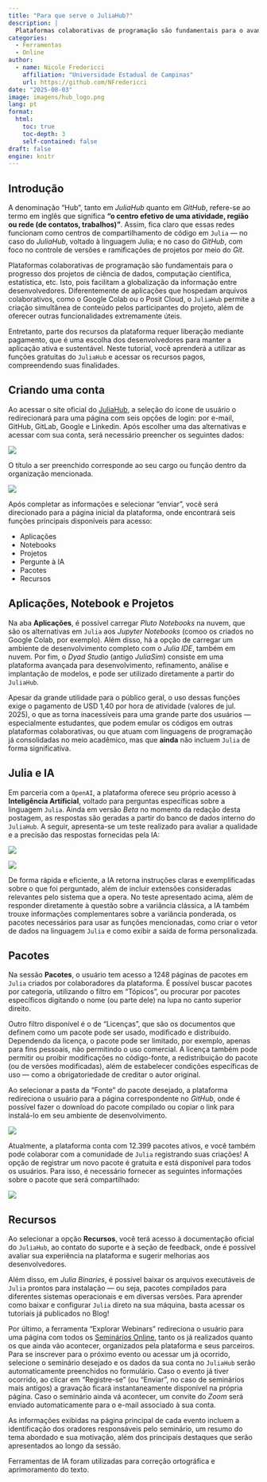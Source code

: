 ```yaml
---
title: "Para que serve o JuliaHub?"
description: |
  Plataformas colaborativas de programação são fundamentais para o avanço dos projetos de ciência de dados, computação científica, estatística, etc. Itso, pois facilitam a globalização da informação entre desenvolvedores. Se você deseja compartilhar projetos em `Julia` e se manter atualizado sobre as novidades da linguagem, aprenda neste tutorial como utilizar o JuliaHub.
categories:
  - Ferramentas
  - Online
author:
  - name: Nicole Fredericci
    affiliation: "Universidade Estadual de Campinas"
    url: https://github.com/NFredericci
date: "2025-08-03"
image: imagens/hub_logo.png
lang: pt
format:
  html:
    toc: true
    toc-depth: 3
    self-contained: false
draft: false
engine: knitr
---
```


## Introdução

::: justify
A denominação "Hub", tanto em *JuliaHub* quanto em *GitHub*, refere-se ao termo em inglês que significa **"o centro efetivo de uma atividade, região ou rede (de contatos, trabalhos)"**. Assim, fica claro que essas redes funcionam como centros de compartilhamento de código em `Julia` — no caso do *JuliaHub*, voltado à linguagem Julia; e no caso do *GitHub*, com foco no controle de versões e ramificações de projetos por meio do *Git*.

Plataformas colaborativas de programação são fundamentais para o progresso  dos projetos de ciência de dados, computação científica, estatística, etc. Isto, pois facilitam a globalização da informação entre desenvolvedores. Diferentemente de aplicações que hospedam arquivos colaborativos, como o Google Colab ou o Posit Cloud, o `JuliaHub` permite a criação simultânea de conteúdo pelos participantes do projeto, além de oferecer outras funcionalidades extremamente úteis.

Entretanto, parte dos recursos da plataforma requer liberação mediante pagamento, que é uma escolha dos desenvolvedores para manter a aplicação ativa e sustentável. Neste tutorial, você aprenderá a utilizar as funções gratuitas do `JuliaHub` e acessar os recursos pagos, compreendendo suas finalidades.
:::

## Criando uma conta

::: justify
Ao acessar o site oficial do [JuliaHub](https://juliahub.com/), a seleção do ícone de usuário  o redirecionará para uma página com seis opções de login: por e-mail, GitHub, GitLab, Google e Linkedin. Após escolher uma das alternativas e acessar com sua conta, será necessário preencher os seguintes dados: 
:::

![](imagens/fill_1.png){fig-align="center"}

::: justify
O título a ser preenchido corresponde ao seu cargo ou função dentro da organização mencionada.
:::

![](imagens/fill_2.png){fig-align="center"}

::: justify
Após completar as informações e selecionar "enviar", você será direcionado para a página inicial da plataforma, onde encontrará seis funções principais disponíveis para acesso:

- Aplicações
- Notebooks
- Projetos
- Pergunte à IA
- Pacotes
- Recursos
:::

## Aplicações, Notebook e Projetos

::: justify
Na aba **Aplicações**, é possível carregar *Pluto Notebooks* na nuvem, que são os alternativas em `Julia` aos *Jupyter Notebooks* (comoo os criados no Google Colab, por exemplo). Além disso, há a opção de carregar um ambiente de desenvolvimento completo com o *Julia IDE*, também em nuvem. Por fim, o *Dyad Studio* (antigo *JuliaSim*) consiste em uma plataforma avançada para desenvolvimento, refinamento, análise e implantação de modelos, e pode ser utilizado diretamente a partir do `JuliaHub`.

Apesar da grande utilidade para o público geral, o uso dessas funções exige o pagamento de USD 1,40 por hora de atividade (valores de jul. 2025), o que as torna inacessíveis para uma grande parte dos usuários — especialmente estudantes, que podem emular os códigos em outras plataformas colaborativas, ou que atuam com linguagens de programação já consolidadas no meio acadêmico, mas que **ainda** não incluem `Julia` de forma significativa.
:::

## Julia e IA

::: justify
Em parceria com a `OpenAI`, a plataforma oferece seu próprio acesso à **Inteligência Artificial**, voltado para perguntas específicas sobre a linguagem `Julia`. Ainda em versão _Beta_ no momento da redação desta postagem, as respostas são geradas a partir do banco de dados interno do `JuliaHub`. A seguir, apresenta-se um teste realizado para avaliar a qualidade e a precisão das respostas fornecidas pela IA:
:::

![](imagens/var1.png){fig-align="center"}

![](imagens/var2.png){fig-align="center"}

::: justify
De forma rápida e eficiente, a IA retorna instruções claras e exemplificadas sobre o que foi perguntado, além de incluir extensões consideradas relevantes pelo sistema que a opera. No teste apresentado acima, além de responder diretamente à questão sobre a variância clássica, a IA também trouxe informações complementares sobre a variância ponderada, os pacotes necessários para usar as funções mencionadas, como criar o vetor de dados na linguagem `Julia` e como exibir a saída de forma personalizada.
:::

## Pacotes

::: justify
Na sessão **Pacotes**, o usuário tem acesso a 1248 páginas de pacotes em `Julia` criados por colaboradores da plataforma. É possível buscar pacotes por categoria, utilizando o filtro em "Tópicos", ou procurar por pacotes específicos digitando o nome (ou parte dele) na lupa no canto superior direito. 

Outro filtro disponível é o de "Licenças", que são os documentos que definem como um pacote pode ser usado, modificado e distribuído. Dependendo da licença, o pacote pode ser limitado, por exemplo,  apenas para fins pessoais, não permitindo o uso comercial. A licença também pode permitir ou proibir modificações no código-fonte, a redistribuição do pacote (ou de versões modificadas), além de estabelecer condições específicas de uso — como a obrigatoriedade de creditar o autor original.

Ao selecionar a pasta da "Fonte" do pacote desejado, a plataforma redireciona o usuário para a página correspondente no *GitHub*, onde é possível fazer o download do pacote compilado ou copiar o link para instalá-lo em seu ambiente de desenvolvimento. 
:::

![](imagens/pacotes.png){fig-align="center"}

::: justify
Atualmente, a plataforma conta com 12.399 pacotes ativos, e você também pode colaborar com a comunidade de `Julia` registrando suas criações! A opção de registrar um novo pacote é gratuita e está disponível para todos os usuários. Para isso, é necessário fornecer as seguintes informações sobre o pacote que será compartilhado:
:::

![](imagens/registro.png){fig-align="center"}

## Recursos

::: justify
Ao selecionar a opção **Recursos**, você terá acesso à documentação oficial do `JuliaHub`, ao contato do suporte e à seção de feedback, onde é possível avaliar sua experiência na plataforma e sugerir melhorias aos desenvolvedores. 

Além disso, em _Julia Binaries_, é possível baixar os arquivos executáveis de `Julia` prontos para instalação — ou seja, pacotes compilados para diferentes sistemas operacionais e em diversas versões. Para aprender como baixar e configurar `Julia` direto na sua máquina, basta acessar os tutoriais já publicados no Blog!

Por último, a ferramenta "Explorar Webinars" redireciona o usuário para uma página com todos os [Seminários Online](https://info.juliahub.com/company/resources), tanto os já realizados quanto os que ainda vão acontecer, organizados pela plataforma e seus parceiros. Para se inscrever para o próximo evento ou acessar um já ocorrido, selecione o seminário desejado e os dados da sua conta no `JuliaHub` serão automaticamente preenchidos no formulário. Caso o evento já tiver ocorrido, ao clicar em "Registre-se" (ou "Enviar", no caso de seminários mais antigos) a gravação ficará instantaneamente disponível na própria página. Caso o seminário ainda vá acontecer, um convite do *Zoom* será enviado automaticamente para o e-mail associado à sua conta. 

As informações exibidas na página principal de cada evento incluem a identificação dos oradores responsáveis pelo seminário, um resumo do tema abordado e sua motivação, além dos principais destaques que serão apresentados ao longo da sessão. 
:::

::: {.callout-note} 
Ferramentas de IA foram utilizadas para correção ortográfica e aprimoramento do texto.
:::






